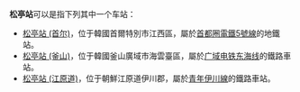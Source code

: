 '''松亭站'''可以是指下列其中一个车站：
*[[松亭站_(首尔)|松亭站 (首尔)]]，位于韓國首爾特別市江西區，屬於[[首都圈電鐵5號線|首都圈電鐵5號線]]的地鐵站。
*[[松亭站_(釜山)|松亭站 (釜山)]]，位于韓國釜山廣域市海雲臺區，屬於[[广域电铁东海线|广域电铁东海线]]的鐵路車站。
*[[松亭站_(江原道)|松亭站 (江原道)]]，位于朝鮮江原道伊川郡，屬於[[青年伊川線|青年伊川線]]的鐵路車站。
{{disambig|Cat=三字車站名消歧義}}